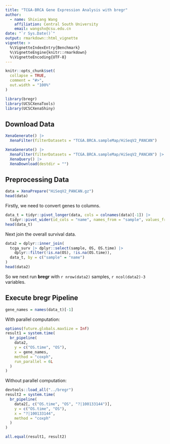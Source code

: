 ```yaml
---
title: "TCGA-BRCA Gene Expression Analysis with bregr"
author: 
  - name: Shixiang Wang
    affiliation: Central South University
    email: wangshx@csu.edu.cn
date: "`r Sys.Date()`"
output: rmarkdown::html_vignette
vignette: >
  %\VignetteIndexEntry{Benchmark}
  %\VignetteEngine{knitr::rmarkdown}
  %\VignetteEncoding{UTF-8}
---
```


```r
knitr::opts_chunk$set(
  collapse = TRUE,
  comment = "#>",
  out.width = "100%"
)
```

```r
library(bregr)
library(UCSCXenaTools)
library(UCSCXenaShiny)
```

## Download Data

```r
XenaGenerate() |>
  XenaFilter(filterDatasets = "TCGA.BRCA.sampleMap/HiSeqV2_PANCAN")
```

```r
XenaGenerate() |>
  XenaFilter(filterDatasets = "TCGA.BRCA.sampleMap/HiSeqV2_PANCAN") |> 
  XenaQuery() |> 
  XenaDownload(destdir = "")
```

## Preprocessing Data

```r
data = XenaPrepare("HiSeqV2_PANCAN.gz")
head(data)
```

Firstly, we need to convert genes to columns.

```r
data_t = tidyr::pivot_longer(data, cols = colnames(data)[-1]) |> 
  tidyr::pivot_wider(id_cols = "name", names_from = "sample", values_from = "value", values_fill = NA_real_)
head(data_t)
```

Next join the overall survival data.

```r
data2 = dplyr::inner_join(
  tcga_surv |> dplyr::select(sample, OS, OS.time) |> 
    dplyr::filter(!is.na(OS), !is.na(OS.time)),
  data_t, by = c("sample" = "name")
)
head(data2)
```

So we next run **bregr** with `r nrow(data2)` samples, `r ncol(data2)-3` variables.

## Execute bregr Pipeline

```r
gene_names = names(data_t)[-1]
```


With parallel computation:

```r
options(future.globals.maxSize = Inf)
result1 = system.time(
  br_pipeline(
    data2,
    y = c("OS.time", "OS"),
    x = gene_names, 
    method = "coxph",
    run_parallel = 6L
  )
)
```


Without parallel computation:

```r
devtools::load_all("../bregr")
result2 = system.time(
  br_pipeline(
    data2[, c("OS.time", "OS", "?|100133144")],
    y = c("OS.time", "OS"),
    x = "?|100133144", 
    method = "coxph"
  )
)
```


```r
all.equal(result1, result2)
```

